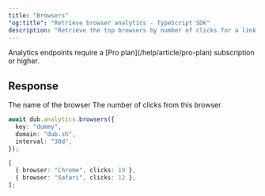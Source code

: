 ```yaml
---
title: "Browsers"
"og:title": "Retrieve browser analytics - TypeScript SDK"
description: "Retrieve the top browsers by number of clicks for a link, a domain, or the authenticated workspace."
---
```



<Note>
  Analytics endpoints require a [Pro plan](/help/article/pro-plan) subscription
  or higher.
</Note>

<AnalyticsArguments />

## Response

<ResponseField name="browser" type="string" required="true">
  The name of the browser
</ResponseField>

<ResponseField name="clicks" type="number" required="true">
  The number of clicks from this browser
</ResponseField>

<RequestExample>

```typescript
await dub.analytics.browsers({
  key: "dummy",
  domain: "dub.sh",
  interval: "30d",
});
```

</RequestExample>

<ResponseExample>

```typescript
[
  { browser: "Chrome", clicks: 19 },
  { browser: "Safari", clicks: 12 },
];
```

</ResponseExample>
